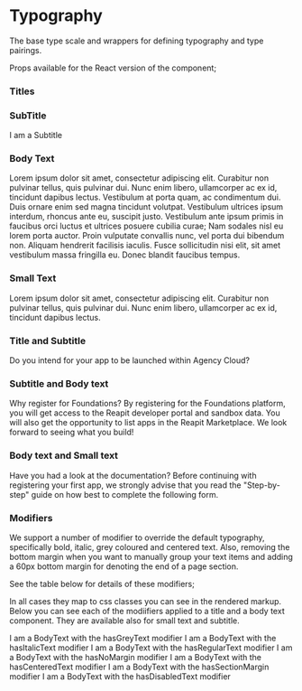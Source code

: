 
<Meta title="Typography" component={Title} />

# Typography

The base type scale and wrappers for defining typography and type pairings.

Props available for the React version of the component;

<ArgsTable of={Title} />

### Titles

<Canvas>
  <Story name="Title">
    <Title>I am a Title</Title>
  </Story>
</Canvas>

<RenderHtmlMarkup component="Typography" story="Title" />

### SubTitle

<Canvas>
  <Story name="Subtitle">
    <Subtitle>I am a Subtitle</Subtitle>
  </Story>
</Canvas>

<RenderHtmlMarkup component="Typography" story="Subtitle" />

### Body Text

<Canvas>
  <Story name="Body Text">
    <BodyText>
      Lorem ipsum dolor sit amet, consectetur adipiscing elit. Curabitur non pulvinar tellus, quis pulvinar dui. Nunc
      enim libero, ullamcorper ac ex id, tincidunt dapibus lectus. Vestibulum at porta quam, ac condimentum dui. Duis
      ornare enim sed magna tincidunt volutpat. Vestibulum ultrices ipsum interdum, rhoncus ante eu, suscipit justo.
      Vestibulum ante ipsum primis in faucibus orci luctus et ultrices posuere cubilia curae; Nam sodales nisl eu lorem
      porta auctor. Proin vulputate convallis nunc, vel porta dui bibendum non. Aliquam hendrerit facilisis iaculis.
      Fusce sollicitudin nisi elit, sit amet vestibulum massa fringilla eu. Donec blandit faucibus tempus.
    </BodyText>
  </Story>
</Canvas>

<RenderHtmlMarkup component="Typography" story="Body Text" />

### Small Text

<Canvas>
  <Story name="Small Text">
    <SmallText>
      Lorem ipsum dolor sit amet, consectetur adipiscing elit. Curabitur non pulvinar tellus, quis pulvinar dui. Nunc
      enim libero, ullamcorper ac ex id, tincidunt dapibus lectus.
    </SmallText>
  </Story>
</Canvas>

<RenderHtmlMarkup component="Typography" story="Small Text" />

### Title and Subtitle

<Canvas>
  <Story name="Title and Subtitle">
    <Title>Create a New App</Title>
    <Subtitle>Do you intend for your app to be launched within Agency Cloud?</Subtitle>
  </Story>
</Canvas>

<RenderHtmlMarkup component="Typography" story="Title and Subtitle" />

### Subtitle and Body text

<Canvas>
  <Story name="Subtitle and Body text">
    <Subtitle>Why register for Foundations?</Subtitle>
    <BodyText>
      By registering for the Foundations platform, you will get access to the Reapit developer portal and sandbox data.
      You will also get the opportunity to list apps in the Reapit Marketplace. We look forward to seeing what you
      build!
    </BodyText>
  </Story>
</Canvas>

<RenderHtmlMarkup component="Typography" story="Subtitle and Body text" />

### Body text and Small text

<Canvas>
  <Story name="Body text and Small text">
    <BodyText>Have you had a look at the documentation?</BodyText>
    <SmallText>
      Before continuing with registering your first app, we strongly advise that you read the "Step-by-step" guide on
      how best to complete the following form.
    </SmallText>
  </Story>
</Canvas>

<RenderHtmlMarkup component="Typography" story="Body text and Small text" />

### Modifiers

We support a number of modifier to override the default typography, specifically bold, italic, grey coloured and centered text. Also, removing the bottom margin when you want to manually group your text items and adding a 60px bottom margin for denoting the end of a page section.

See the table below for details of these modifiers;

<ArgsTable of={Title} />

In all cases they map to css classes you can see in the rendered markup. Below you can see each of the modiifiers applied to a title and a body text component. They are available also for small text and subtitle.

<Canvas>
  <Story name="Bold, Italic, Grey, Margin, Centered, Modifiers">
    <Title hasGreyText>I am a Title with the hasGreyText modifier</Title>
    <Title hasItalicText>I am a Title with the hasItalicText modifier</Title>
    <Title hasRegularText>I am a Title with the hasRegularText modifier</Title>
    <Title hasNoMargin>I am a Title with the hasNoMargin modifier</Title>
    <Title hasCenteredText>I am a Title with the hasCenteredText modifier</Title>
    <Title hasSectionMargin>I am a Title with the hasSectionMargin modifier</Title>
    <Title hasDisabledText>I am a Title with the hasDisabledText modifier</Title>
    <BodyText hasGreyText>I am a BodyText with the hasGreyText modifier</BodyText>
    <BodyText hasItalicText>I am a BodyText with the hasItalicText modifier</BodyText>
    <BodyText hasRegularText>I am a BodyText with the hasRegularText modifier</BodyText>
    <BodyText hasNoMargin>I am a BodyText with the hasNoMargin modifier</BodyText>
    <BodyText hasCenteredText>I am a BodyText with the hasCenteredText modifier</BodyText>
    <BodyText hasSectionMargin>I am a BodyText with the hasSectionMargin modifier</BodyText>
    <BodyText hasDisabledText>I am a BodyText with the hasDisabledText modifier</BodyText>
  </Story>
</Canvas>

<RenderHtmlMarkup component="Typography" story="Bold, Italic, Grey, Margin, Centered, Modifiers" />
